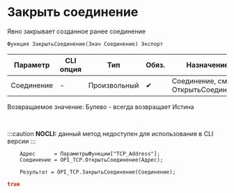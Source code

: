 ﻿---
sidebar_position: 2
description: Закрыть соединение  и другие функции для работы с TCP в Открытом пакете интеграций - бесплатной open-source библиотеке интеграций для 1С:Предприятие 8, OneScript и CLI
keywords: [1C, 1С, 1С:Предприятие, 1С:Предприятие 8.3, API, Интеграция, Сервисы, Обмен, OneScript, CLI, TCP]
---


# Закрыть соединение 
 Явно закрывает созданное ранее соединение



`Функция ЗакрытьСоединение(Знач Соединение) Экспорт`

  | Параметр | CLI опция | Тип | Обяз. | Назначение |
  |-|-|-|-|-|
  | Соединение | - | Произвольный | &#x2714; | Соединение, см. ОткрытьСоединение |

  
  Возвращаемое значение:   Булево - всегда возвращает Истина

<br/>


:::caution
**NOCLI:** данный метод недоступен для использования в CLI версии
:::
<br/>



```bsl title="Пример использования для 1С:Предприятие/OneScript"
    Адрес      = ПараметрыФункции["TCP_Address"];
    Соединение = OPI_TCP.ОткрытьСоединение(Адрес);

    Результат = OPI_TCP.ЗакрытьСоединение(Соединение);
```
    



```json title="Результат"
true
```

